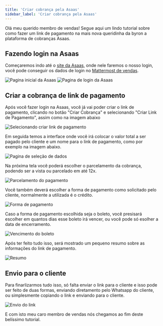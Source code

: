 ```yaml
---
title: 'Criar cobrança pela Asaas'
sidebar_label: 'Criar cobrança pela Asaas'
---
```



Olá meu querido membro de vendas! Segue aqui um lindo tutorial sobre como fazer um link de pagamento na mais nova queridinha da byron a plataforma de cobranças Asaas.

## Fazendo login na Asaas

Começaremos indo até o [site da Asaas](https://www.asaas.com), onde nele faremos o nosso login, você pode conseguir os dados de login no [Mattermost de vendas](https://mattermost.byronsolutions.com/dc-vendas).

<image src={img1} alt='Pagina inicial da Asaas' width={600} />
<image src={img2} alt='Pagina de login da Asaas' width={600} />

## Criar a cobrança de link de pagamento

Após você fazer login na Asaas, você já vai poder criar o link de pagamento, clicando no botão "Criar Cobrança" e selecionando "Criar Link de Pagamento", assim como na imagem abaixo

<image src={img3} alt='Selecionando criar link de pagamento' width={600} />

Em seguida temos a interface onde você irá colocar o valor total a ser pagado pelo cliente e um nome para o link de pagamento, como por exemplo na imagem abaixo.

<image src={img4} alt='Pagina de seleção de dados' width={600} />

Na próxima tela você poderá escolher o parcelamento da cobrança, podendo ser a vista ou parcelado em até 12x.

<image src={img5} alt='Parcelamento do pagamento' width={600} />

Você também deverá escolher a forma de pagamento como solicitado pelo cliente, normalmente a utilizada é o crédito.

<image src={img6} alt='Forma de pagamento' width={600} />

Caso a forma de pagamento escolhida seja o boleto, você presisará escolher em quantos dias esse boleto irá vencer, ou você pode só esolher a data de encerramento.

<image src={img7} alt='Vencimento do boleto' width={600} />

Após ter feito tudo isso, será mostrado um pequeno resumo sobre as informações do link de pagamento.

<image src={img8} alt='Resumo' width={600} />

## Envio para o cliente

Para finarlizarmos tudo isso, só falta enviar o link para o cliente e isso pode ser feito de duas formas, enviando diretamento pelo Whatsapp do cliente, ou simplesmente copiando o link e enviando para o cliente.

<image src={img9} alt='Envio do link' width={600} />

E com isto meu caro membro de vendas nós chegamos ao fim deste belíssimo tutorial.